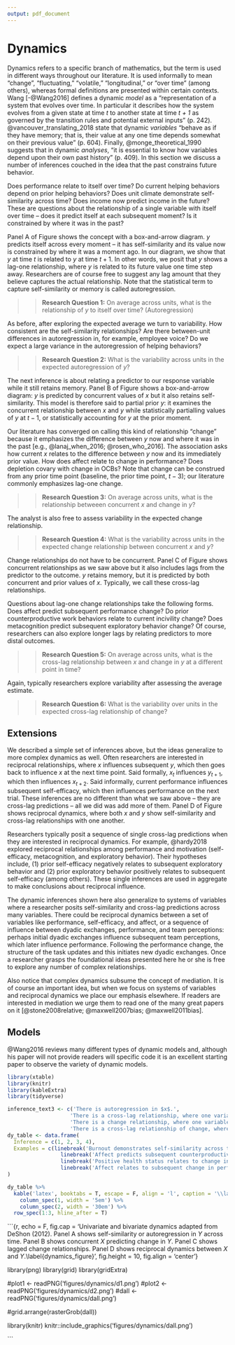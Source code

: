 ```yaml
---
output: pdf_document
---
```


# Dynamics

Dynamics refers to a specific branch of mathematics, but the term is used in different ways throughout our literature. It is used informally to mean "change", "fluctuating," "volatile," "longitudinal," or "over time" (among others), whereas formal definitions are presented within certain contexts. Wang [-@Wang2016] defines a dynamic *model* as a "representation of a system that evolves over time. In particular it describes how the system evolves from a given state at time *t* to another state at time *t + 1* as governed by the transition rules and potential external inputs" (p. 242). @vancouver_translating_2018 state that dynamic *variables* "behave as if they have memory; that is, their value at any one time depends somewhat on their previous value" (p. 604). Finally, @monge_theoretical_1990 suggests that in dynamic *analyses*, "it is essential to know how variables depend upon their own past history" (p. 409). In this section we discuss a number of inferences couched in the idea that the past constrains future behavior. 

Does performance relate to itself over time? Do current helping behaviors depend on prior helping behaviors? Does unit climate demonstrate self-similarity across time? Does income now predict income in the future? These are questions about the relationship of a single variable with itself over time -- does it predict itself at each subsequent moment? Is it constrained by where it was in the past?

Panel A of Figure \ref{dynamics_figure} shows the concept with a box-and-arrow diagram. $y$ predicts itself across every moment -- it has self-similarity and its value now is constrained by where it was a moment ago. In our diagram, we show that $y$ at time $t$ is related to $y$ at time $t + 1$. In other words, we posit that $y$ shows a lag-one relationship, where $y$ is related to its future value one time step away. Researchers are of course free to suggest any lag amount that they believe captures the actual relationship. Note that the statistical term to capture self-similarity or memory is called autoregression.

>> **Research Question 1:** On average across units, what is the relationship of $y$ to itself over time? (Autoregression)


\begin{center}

------------

Insert Figure \ref{dynamics_figure} about here

------------

\end{center}

As before, after exploring the expected average we turn to variability. How consistent are the self-similarity relationships? Are there between-unit differences in autoregression in, for example, employee voice? Do we expect a large variance in the autoregression of helping behaviors?

>> **Research Question 2:** What is the variability across units in the expected autoregression of $y$?

The next inference is about relating a predictor to our response variable while it still retains memory. Panel B of Figure \ref{dynamics_figure} shows a box-and-arrow diagram: $y$ is predicted by concurrent values of $x$ but it also retains self-similarity. This model is therefore said to partial prior $y$: it examines the concurrent relationship between $x$ and $y$ while statistically partialling values of $y$ at $t - 1$, or statistically accounting for $y$ at the prior moment.

Our literature has converged on calling this kind of relationship "change" because it emphasizes the difference between $y$ now and where it was in the past [e.g., @lanaj_when_2016; @rosen_who_2016]. The association asks how current $x$ relates to the difference between $y$ now and its immediately prior value. How does affect relate to change in performance? Does depletion covary with change in OCBs? Note that change can be construed from any prior time point (baseline, the prior time point, $t-3$); our literature commonly emphasizes lag-one change.

>> **Research Question 3:** On average across units, what is the relationship betweeen concurrent $x$ and change in $y$?

The analyst is also free to assess variability in the expected change relationship.

>> **Research Question 4:** What is the variability across units in the expected change relationship between concurrent $x$ and $y$?

Change relationships do not have to be concurrent. Panel C of Figure \ref{dynamics_figure} shows concurrent relationships as we saw above but it also includes lags from the predictor to the outcome. $y$ retains memory, but it is predicted by both concurrent and prior values of $x$. Typically, we call these cross-lag relationships.

Questions about lag-one change relationships take the following forms. Does affect predict subsequent performance change? Do prior counterproductive work behaviors relate to current incivility change? Does metacognition predict subsequent exploratory behavior change? Of course, researchers can also explore longer lags by relating predictors to more distal outcomes. 

>> **Research Question 5:** On average across units, what is the cross-lag relationship between $x$ and change in $y$ at a different point in time?

Again, typically researchers explore variability after assessing the average estimate.

>> **Research Question 6:** What is the variability over units in the expected cross-lag relationship of change?

## Extensions

We described a simple set of inferences above, but the ideas generalize to more complex dynamics as well. Often researchers are interested in reciprocal relationships, where $x$ influences subsequent $y$, which then goes back to influence $x$ at the next time point. Said formally, $x_t$ influences $y_{t+1}$, which then influences $x_{t+2}$. Said informally, current performance influences subsequent self-efficacy, which then influences performance on the next trial. These inferences are no different than what we saw above -- they are cross-lag predictions -- all we did was add more of them. Panel D of Figure \ref{dynamics_figure} shows reciprocal dynamics, where both $x$ and $y$ show self-similarity and cross-lag relationships with one another. 

Researchers typically posit a sequence of single cross-lag predictions when they are interested in reciprocal dynamics. For example, @hardy2018 explored reciprocal relationships among performance and motivation (self-efficacy, metacognition, and exploratory behavior). Their hypotheses include, (1) prior self-efficacy negatively relates to subsequent exploratory behavior and (2) prior exploratory behavior positively relates to subsequent self-efficacy (among others). These single inferences are used in aggregate to make conclusions about reciprocal influence.

The dynamic inferences shown here also generalize to systems of variables where a researcher posits self-similarity and cross-lag predictions across many variables. There could be reciprocal dynamics between a set of variables like performance, self-efficacy, and affect, or a sequence of influence between dyadic exchanges, performance, and team perceptions: perhaps initial dyadic exchanges influence subsequent team perceptions, which later influence performance. Following the performance change, the structure of the task updates and this initiates new dyadic exchanges. Once a researcher grasps the foundational ideas presented here he or she is free to explore any number of complex relationships.

Also notice that complex dynamics subsume the concept of mediation. It is of course an important idea, but when we focus on systems of variables and reciprocal dynamics we place our emphasis elsewhere. If readers are interested in mediation we urge them to read one of the many great papers on it [@stone2008relative; @maxwell2007bias; @maxwell2011bias]. 

## Models

@Wang2016 reviews many different types of dynamic models and, although his paper will not provide readers will specific code it is an excellent starting paper to observe the variety of dynamic models. 


```r
library(xtable)
library(knitr)
library(kableExtra)
library(tidyverse)

inference_text3 <- c('There is autoregression in $x$.',
                    'There is a cross-lag relationship, where one variable relates to another at a different point in time. x_t is associated with y_t+1 across time.',
                    'There is a change relationship, where one variable relates to the change in another. x_t is associated with delta y_t.',
                    'There is a cross-lag relationship of change, where one variable relates to the change of another at a different point in time. x_t is associated with change at y_t+1.')
dy_table <- data.frame(
  Inference = c(1, 2, 3, 4),
  Examples = c(linebreak('Burnout demonstrates self-similarity across time.\nPerformance relates to subsequent performance.'),
                 linebreak('Affect predicts subsequent counterproductive work behaviors.\nTurnover relates to subsequent firm performance.'),
                 linebreak('Positive health status relates to change in happiness.\nAnxiety relates to change in performance.'),
                 linebreak('Affect relates to subsequent change in performance.\nHelping behaviors predict subsequent depletion changes.'))
)

dy_table %>%
  kable('latex', booktabs = T, escape = F, align = 'l', caption = '\\label{dynamics_table}Examples of dynamic inferences.') %>%
    column_spec(1, width = '5em') %>%
    column_spec(2, width = '30em') %>%
  row_spec(1:3, hline_after = T)


```



```{r, echo = F, fig.cap = 'Univariate and bivariate dynamics adapted from DeShon (2012). Panel A shows self-similarity or autoregression in $Y$ across time. Panel B shows concurrent $X$ predicting change in $Y$. Panel C shows lagged change relationships. Panel D shows reciprocal dynamics between $X$ and $Y$.\\label{dynamics_figure}', fig.height = 10, fig.align = 'center'}

library(png)
library(grid)
library(gridExtra)

#plot1 <- readPNG('figures/dynamics/d1.png')
#plot2 <- readPNG('figures/dynamics/d2.png')
#dall <- readPNG('figures/dynamics/dall.png')

#grid.arrange(rasterGrob(dall))

library(knitr)
knitr::include_graphics('figures/dynamics/dall.png')

```







